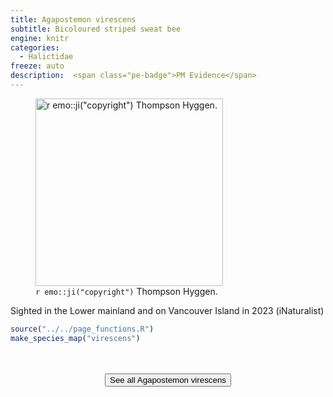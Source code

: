```yaml
---
title: Agapostemon virescens
subtitle: Bicoloured striped sweat bee
engine: knitr
categories:
  - Halictidae
freeze: auto
description:  <span class="pe-badge">PM Evidence</span>
---
```

![`r emo::ji("copyright")` Thompson Hyggen.](https://inaturalist-open-data.s3.amazonaws.com/photos/319748351/medium.jpg){height=300}

Sighted in the Lower mainland and on Vancouver Island in 2023 (iNaturalist)



```r
source("../../page_functions.R")
make_species_map("virescens")
```
<br><br>
<center>


<a href="https://inaturalist.ca/observations?place_id=7085&quality_grade=research&subview=map&taxon_id=82530"><button type="button" class="btn btn-secondary">See all Agapostemon virescens <i class="fa-solid fa-arrow-up-right-from-square"></i> </button></a>
</center>
